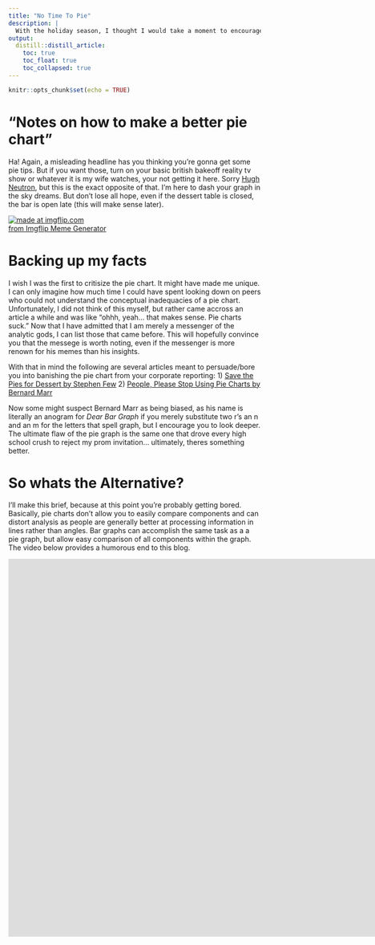 ```yaml
---
title: "No Time To Pie"
description: |
  With the holiday season, I thought I would take a moment to encourage healthy eating and graph choice.
output: 
  distill::distill_article:
    toc: true
    toc_float: true
    toc_collapsed: true
---
```


```r
knitr::opts_chunk$set(echo = TRUE)
```

# "Notes on how to make a better pie chart"

Ha! Again, a misleading headline has you thinking you're gonna get some pie tips. But if you want those, turn on your basic british bakeoff reality tv show or whatever it is my wife watches, your not getting it here. Sorry [Hugh Neutron](https://www.youtube.com/watch?v=2UoKdcS5GJY), but this is the exact opposite of that. I'm here to dash your graph in the sky dreams. But don't lose all hope, even if the dessert table is closed, the bar is open late (this will make sense later).

<a href="https://imgflip.com/i/4opeep"><img src="https://i.imgflip.com/4opeep.jpg" title="made at imgflip.com"/></a><div><a href="https://imgflip.com/memegenerator">from Imgflip Meme Generator</a></div>

# Backing up my facts

I wish I was the first to critisize the pie chart. It might have made me unique. I can only imagine how much time I could have spent looking down on peers who could not understand the conceptual inadequacies of a pie chart. Unfortunately, I did not think of this myself, but rather came accross an article a while and was like "ohhh, yeah... that makes sense. Pie charts suck." Now that I have admitted that I am merely a messenger of the analytic gods, I can list those that came before. This will hopefully convince you that the messege is worth noting, even if the messenger is more renown for his memes than his insights. 

With that in mind the following are several articles meant to persuade/bore you into banishing the pie chart from your corporate reporting:
1) [Save the Pies for Dessert by Stephen Few](http://www.perceptualedge.com/articles/visual_business_intelligence/save_the_pies_for_dessert.pdf?_ga=2.149186422.1704921408.1606954722-729238164.1606954722)
2) [People, Please Stop Using Pie Charts by Bernard Marr](https://www.entrepreneur.com/article/239932?_ga=2.150840310.1704921408.1606954722-729238164.1606954722)

Now some might suspect Bernard Marr as being biased, as his name is literally an anogram for *Dear Bar Graph* if you merely substitute two r's an n and an m for the letters that spell graph, but I encourage you to look deeper. The ultimate flaw of the pie graph is the same one that drove every high school crush to reject my prom invitation... ultimately, theres something better. 

# So whats the Alternative?
I'll make this brief, because at this point you're probably getting bored. Basically, pie charts don't allow you to easily compare components and can distort analysis as people are generally better at processing information in lines rather than angles. Bar graphs can accomplish the same task as a a pie graph, but allow easy comparison of all components within the graph. The video below provides a humorous end to this blog.

<iframe width="2200" height="753" src="https://www.youtube.com/embed/ApQk0ivtDRg" frameborder="0" allow="accelerometer; autoplay; clipboard-write; encrypted-media; gyroscope; picture-in-picture" allowfullscreen></iframe>


